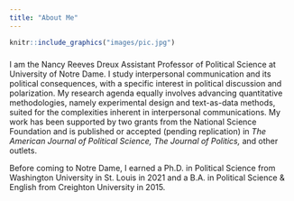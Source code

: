 ```yaml
---
title: "About Me"
---
```



```r
knitr::include_graphics("images/pic.jpg")
```

<p style="font-size: 22px;">
I am the Nancy Reeves Dreux Assistant Professor of Political Science at University of Notre Dame. I study interpersonal
communication and its political consequences, with a specific interest in political discussion and polarization. My research agenda equally involves advancing quantitative methodologies, namely experimental design and
text-as-data methods, suited for the complexities inherent in interpersonal communications. My work has been supported by two grants from the National Science Foundation and is published or accepted (pending replication) in *The American Journal of Political Science,* *The Journal of Politics,* and other outlets.

Before coming to Notre Dame, I earned a Ph.D. in Political Science from Washington University in St. Louis in 2021 and a B.A. in Political Science & English from Creighton University in 2015.
</p>

